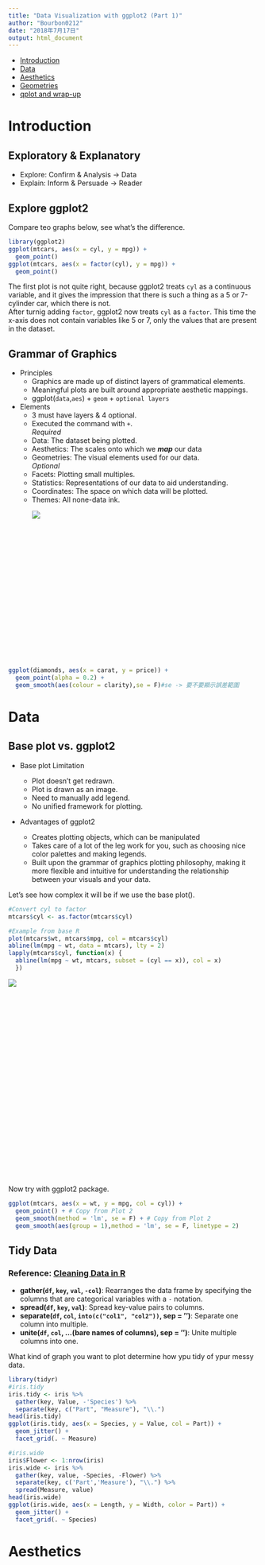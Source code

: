 ```yaml
---
title: "Data Visualization with ggplot2 (Part 1)"
author: "Bourbon0212"
date: "2018年7月17日"
output: html_document
---
```


* [Introduction](#1)    
* [Data](#2)    
* [Aesthetics](#3)    
* [Geometries](#4)
* [qplot and wrap-up](#5)

<h2 id = '1'></h2>
# **Introduction**

## Exploratory & Explanatory

* Explore: Confirm & Analysis -> Data
* Explain: Inform & Persuade  -> Reader

## Explore ggplot2
Compare teo graphs below, see what's the difference.
```r
library(ggplot2)
ggplot(mtcars, aes(x = cyl, y = mpg)) +
  geom_point()
ggplot(mtcars, aes(x = factor(cyl), y = mpg)) +
  geom_point()
```

The first plot is not quite right, because ggplot2 treats ```cyl``` as a continuous variable, and it gives the impression that there is such a thing as a 5 or 7-cylinder car, which there is not.   
After turnig adding ```factor```, ggplot2 now treats ```cyl``` as a ```factor```. This time the x-axis does not contain variables like 5 or 7, only the values that are present in the dataset.   

## Grammar of Graphics    

* Principles
    + Graphics are made up of distinct layers of grammatical elements.    
    + Meaningful plots are built around appropriate aesthetic mappings.   
    + ggplot(```data```,```aes```) + ```geom``` + ```optional layers```
* Elements
    + 3 must have layers & 4 optional.    
    + Executed the command with ```+```.    
    *Required*
    + Data: The dataset being plotted.
    + Aesthetics: The scales onto which we ***map*** our data   
    + Geometries: The visual elements used for our data.    
    *Optional*
    + Facets: Plotting small multiples.
    + Statistics: Representations of our data to aid understanding.   
    + Coordinates: The space on which data will be plotted.
    + Themes: All none-data ink.
<div style="width:450px; height:300px">    
![](D:\Desktop\uname.jpg)
</div>

```r
ggplot(diamonds, aes(x = carat, y = price)) +
  geom_point(alpha = 0.2) +
  geom_smooth(aes(colour = clarity),se = F)#se -> 要不要顯示誤差範圍
```

<h2 id = '2'></h2>
# **Data**

## Base plot vs. ggplot2
* Base plot Limitation

    + Plot doesn't get redrawn.   
    + Plot is drawn as an image.    
    + Need to manually add legend.    
    + No unified framework for plotting.    

* Advantages of ggplot2   

    + Creates plotting objects, which can be manipulated
    + Takes care of a lot of the leg work for you, such as choosing nice color palettes and making legends.   
    + Built upon the grammar of graphics plotting philosophy, making it more flexible and intuitive for understanding the relationship between your visuals and your data.    
    
Let's see how complex it will be if we use the base plot().
```r
#Convert cyl to factor
mtcars$cyl <- as.factor(mtcars$cyl)
```
```r
#Example from base R
plot(mtcars$wt, mtcars$mpg, col = mtcars$cyl)
abline(lm(mpg ~ wt, data = mtcars), lty = 2)
lapply(mtcars$cyl, function(x) {
  abline(lm(mpg ~ wt, mtcars, subset = (cyl == x)), col = x)
  })
```
<div style="width:600px; height:400px">    
![](D:\Desktop\1.png) 
</div>
Now try with ggplot2 package.
```r
ggplot(mtcars, aes(x = wt, y = mpg, col = cyl)) +
  geom_point() + # Copy from Plot 2
  geom_smooth(method = 'lm', se = F) + # Copy from Plot 2
  geom_smooth(aes(group = 1),method = 'lm', se = F, linetype = 2)
```

## Tidy Data
### Reference: **[Cleaning Data in R](https://bourbon0212.github.io/NTU-CS-X/Week2/Cleaning_Data_in_R.html)**   

* **gather(```df```, ```key```, ```val```, ```-col```)**: Rearranges the data frame by specifying the columns that are categorical variables with a ```-``` notation.     
* **spread(```df```, ```key```, ```val```)**: Spread key-value pairs to columns.
* **separate(```df```, ```col```, ```into(c("col1", "col2"))```, sep = '')**: Separate one column into multiple.   
* **unite(```df```, ```col```, ...(bare names of columns), sep = '')**: Unite multiple columns into one.   

What kind of graph you want to plot determine how ypu tidy of ypur messy data.
```r
library(tidyr)
#iris.tidy
iris.tidy <- iris %>%
  gather(key, Value, -'Species') %>%
  separate(key, c("Part", "Measure"), "\\.")
head(iris.tidy)
ggplot(iris.tidy, aes(x = Species, y = Value, col = Part)) +
  geom_jitter() +
  facet_grid(. ~ Measure)

#iris.wide
iris$Flower <- 1:nrow(iris)
iris.wide <- iris %>%
  gather(key, value, -Species, -Flower) %>%
  separate(key, c('Part','Measure'), "\\.") %>%
  spread(Measure, value)
head(iris.wide)
ggplot(iris.wide, aes(x = Length, y = Width, color = Part)) +
  geom_jitter() +
  facet_grid(. ~ Species)
```

<h2 id = '2'></h2>
# **Aesthetics**
